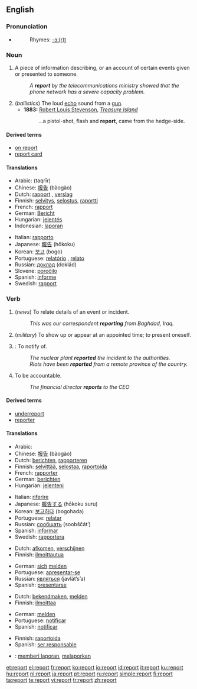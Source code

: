==English==

===Pronunciation===
* {{audio|en-us-report.ogg|Audio (US)}}
*: Rhymes: [[Rhymes:English:-ɔː(r)t|-ɔː(r)t]]

===Noun===
{{en-noun}}

# A piece of information describing, or an account of certain events given or presented to someone.
#:''A '''report''' by the telecommunications ministry showed that the phone network has a severe capacity problem.''
# (''ballistics'') The loud [[echo]] sound from a [[gun]].
#* '''1883:''' [[w:Robert Louis Stevenson|Robert Louis Stevenson]], ''[[w:Treasure Island|Treasure Island]]''
#*: ...a pistol-shot, flash and '''report''', came from the hedge-side.

====Derived terms====
* [[on report]]
* [[report card]]

====Translations====
{{trans-top|information describing events}}
* Arabic: {{ARchar|[[تقرير]]}} (taqrīr)
* Chinese: [[报告]] (bàogào)
* Dutch: [[rapport]] {{n}}, [[verslag]] {{n}}
* Finnish: [[selvitys]], [[selostus]], [[raportti]]
* French: [[rapport]] {{m}}
* German: [[Bericht]] {{m}}
* Hungarian: [[jelentés]]
* Indonesian: [[laporan]]
{{trans-mid}}
* Italian: [[rapporto]] {{m}}
* Japanese: [[報告]] (hōkoku)
* Korean: [[보고]] (bogo)
* Portuguese: [[relatório]] {{m}}, [[relato]] {{m}}
* Russian: [[доклад]] (doklád) {{m}}
* Slovene: [[poročilo]] {{n}}
* Spanish: [[informe]] {{m}}
* Swedish: [[rapport]] {{c}}
{{trans-bottom}}

===Verb===
{{en-verb}}

# {{intransitive}} (''news'') To relate details of an event or incident.
#:''This was our correspondent '''reporting''' from Baghdad, Iraq.''
# {{intransitive}} (''military'') To show up or appear at an appointed time; to present oneself.
# {{transitive}}: To notify of.
#:''The nuclear plant '''reported''' the incident to the authorities.''
#:''Riots have been '''reported''' from a remote province of the country.''
#To be accountable.
#:''The financial director '''reports''' to the CEO''

====Derived terms====
* [[underreport]]
* [[reporter]]

====Translations====
{{trans-top|to relate event}}
* Arabic: {{ARchar|[[وصف]]}} {{IPAchar|(wáʂafa)}}
* Chinese: [[报告]] (bàogào)
* Dutch: [[berichten]], [[rapporteren]]
* Finnish: [[selvittää]], [[selostaa]], [[raportoida]]
* French: [[rapporter]]
* German: [[berichten]]
* Hungarian: [[jelenteni]]
{{trans-mid}}
* Italian: [[riferire]]
* Japanese: [[報告]]する (hōkoku suru)
* Korean: [[보고하다]] (bogohada)
* Portuguese: [[relatar]]
* Russian: [[сообщать]] (soobščát’)
* Spanish: [[informar]]
* Swedish: [[rapportera]]
{{trans-bottom}}

{{trans-top|appear or present oneself}}
* Dutch: [[afkomen]], [[verschijnen]]
* Finnish: [[ilmoittautua]]
{{trans-mid}}
* German: [[sich]] [[melden]]
* Portuguese: [[apresentar-se]]
* Russian: [[являться]] (javlát’s’a)
* Spanish: [[presentarse]]
{{trans-bottom}}

{{trans-top|to notify}}
* Dutch: [[bekendmaken]], [[melden]]
* Finnish: [[ilmoittaa]]
{{trans-mid}}
* German: [[melden]]
* Portuguese: [[notificar]]
* Spanish: [[notificar]]
{{trans-bottom}}

{{trans-top|to be accountable}}
* Finnish: [[raportoida]]
* Spanish: [[ser responsable]]
{{trans-mid}}
{{trans-bottom}}

{{checktrans-top}}
* {{ttbc|Indonesian}}: [[memberi laporan]], [[melaporkan]]
{{trans-bottom}}

[[et:report]]
[[el:report]]
[[fr:report]]
[[ko:report]]
[[io:report]]
[[id:report]]
[[it:report]]
[[ku:report]]
[[hu:report]]
[[nl:report]]
[[ja:report]]
[[pt:report]]
[[ru:report]]
[[simple:report]]
[[fi:report]]
[[ta:report]]
[[te:report]]
[[vi:report]]
[[tr:report]]
[[zh:report]]